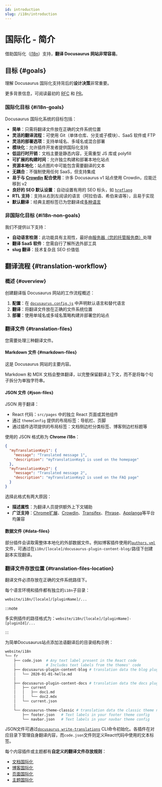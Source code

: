```yaml
---
id: introduction
slug: /i18n/introduction
---
```


# 国际化 - 简介

借助国际化（[i18n](https://en.wikipedia.org/wiki/Internationalization_and_localization)）支持，**翻译 Docusaurus 网站非常容易**。

## 目标 {#goals}

理解 Docusaurus 国际化支持背后的**设计决策**非常重要。

更多背景信息，可阅读最初的 [RFC](https://github.com/facebook/docusaurus/issues/3317) 和 [PR](https://github.com/facebook/docusaurus/pull/3325)。

### 国际化目标 {#i18n-goals}

Docusaurus 国际化系统的目标包括：

- **简单**：只需将翻译文件放在正确的文件系统位置
- **灵活的翻译流程**：可使用 Git（单体仓库、分支或子模块）、SaaS 软件或 FTP
- **灵活的部署选项**：支持单域名、多域名或混合部署
- **模块化**：允许插件开发者提供国际化支持
- **低运行时开销**：文档主要是静态内容，无需重型 JS 库或 polyfill
- **可扩展的构建时间**：允许独立构建和部署本地化站点
- **资源本地化**：站点图片中可能包含需要翻译的文本
- **无耦合**：不强制使用任何 SaaS，但支持集成
- **易于与 [Crowdin](https://crowdin.com/) 配合使用**：许多 Docusaurus v1 站点使用 Crowdin，应能迁移到 v2
- **良好的 SEO 默认设置**：自动设置有用的 SEO 标头，如 [`hreflang`](https://developers.google.com/search/docs/advanced/crawling/localized-versions)
- **RTL 支持**：支持从右到左阅读的语言（阿拉伯语、希伯来语等），且易于实现
- **默认翻译**：经典主题标签已为您翻译成[多种语言](https://github.com/facebook/docusaurus/tree/main/packages/docusaurus-theme-translations/locales)

### 非国际化目标 {#i18n-non-goals}

我们不提供以下支持：

- **自动语言检测**：此功能具有主观性，最好由[服务器（您的托管服务商）](../deployment.mdx)处理
- **翻译 SaaS 软件**：您需自行了解所选外部工具
- **slug 翻译**：技术复杂且 SEO 价值低

## 翻译流程 {#translation-workflow}

### 概述 {#overview}

创建翻译版 Docusaurus 网站的工作流程概述：

1. **配置**：在 [`docusaurus.config.js`](../api/docusaurus.config.js.mdx#i18n) 中声明默认语言和替代语言
2. **翻译**：将翻译文件放在正确的文件系统位置
3. **部署**：使用单域名或多域名策略构建并部署您的站点

### 翻译文件 {#translation-files}

您需要处理三种翻译文件。

#### Markdown 文件 {#markdown-files}

这是 Docusaurus 网站的主要内容。

Markdown 和 MDX 文档会整体翻译，以完整保留翻译上下文，而不是将每个句子拆分为单独字符串。

#### JSON 文件 {#json-files}

JSON 用于翻译：

- React 代码：`src/pages` 中的独立 React 页面或其他组件
- 通过 `themeConfig` 提供的布局标签：导航栏、页脚
- 通过插件选项提供的布局标签：文档侧边栏分类标签、博客侧边栏标题等

使用的 JSON 格式称为 **Chrome i18n**：

```json
{
  "myTranslationKey1": {
    "message": "Translated message 1",
    "description": "myTranslationKey1 is used on the homepage"
  },
  "myTranslationKey2": {
    "message": "Translated message 2",
    "description": "myTranslationKey2 is used on the FAQ page"
  }
}
```

选择此格式有两大原因：

- **描述属性**：为翻译人员提供额外上下文辅助
- **广泛支持**：[Chrome扩展](https://developer.chrome.com/docs/extensions/mv2/i18n-messages/)、[Crowdin](https://support.crowdin.com/file-formats/chrome-json/)、[Transifex](https://docs.transifex.com/formats/chrome-json)、[Phrase](https://help.phrase.com/help/chrome-json-messages)、[Applanga](https://www.applanga.com/docs/formats/chrome_i18n_json)等平台均兼容

#### 数据文件 {#data-files}

部分插件会读取需整体本地化的外部数据文件。例如博客插件使用的[`authors.yml`](../blog.mdx#global-authors)文件，可通过在`i18n/[locale]/docusaurus-plugin-content-blog/`路径下创建副本实现翻译。

### 翻译文件存放位置 {#translation-files-location}

翻译文件必须存放在正确的文件系统路径下。

每个语言环境和插件都有独立的`i18n`子目录：

```
website/i18n/[locale]/[pluginName]/...
```

:::note

多实例插件的路径格式为：`website/i18n/[locale]/[pluginName]-[pluginId]/...`

:::

为简单Docusaurus站点添加法语翻译后的目录结构示例：

```bash
website/i18n
└── fr
    ├── code.json  # Any text label present in the React code
    │              # Includes text labels from the themes' code
    ├── docusaurus-plugin-content-blog # translation data the blog plugin needs
    │   └── 2020-01-01-hello.md
    │
    ├── docusaurus-plugin-content-docs # translation data the docs plugin needs
    │   ├── current
    │   │   ├── doc1.md
    │   │   └── doc2.mdx
    │   └── current.json
    │
    └── docusaurus-theme-classic # translation data the classic theme needs
        ├── footer.json   # Text labels in your footer theme config
        └── navbar.json   # Text labels in your navbar theme config
```

JSON文件可通过[`docusaurus write-translations`](../cli.mdx#docusaurus-write-translations-sitedir) CLI命令初始化。各插件在对应目录下管理自身翻译内容，而`code.json`文件则定义React代码中使用的文本标签。

每个内容插件或主题都有**自定义的翻译文件存放规则**：

- [文档国际化](../api/plugins/plugin-content-docs.mdx#i18n)
- [博客国际化](../api/plugins/plugin-content-blog.mdx#i18n)
- [页面国际化](../api/plugins/plugin-content-pages.mdx#i18n)
- [主题国际化](../api/themes/theme-configuration.mdx#i18n)